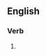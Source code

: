 ==English==

===Verb===
{{head|en|present participle}}

# {{present participle of|par|lang=en|nocat=1}}